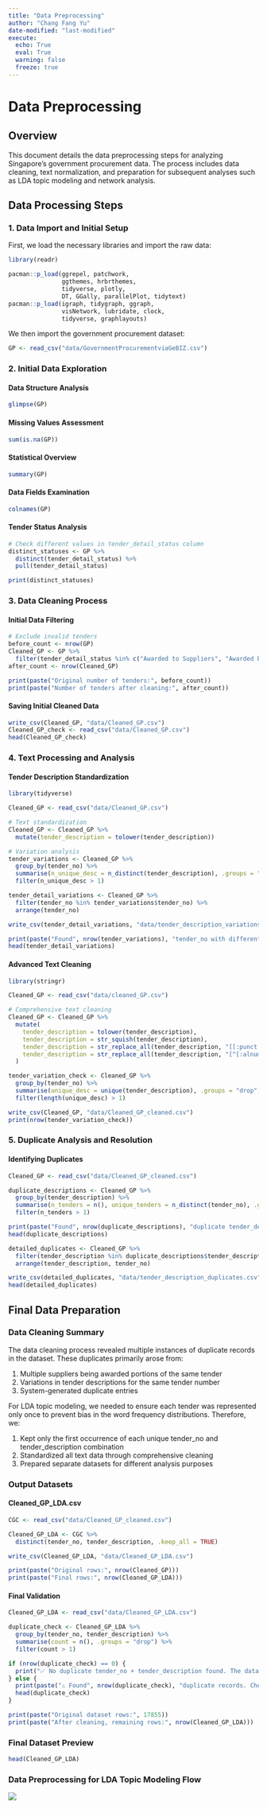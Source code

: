 ```yaml
---
title: "Data Preprocessing"
author: "Chang Fang Yu"
date-modified: "last-modified"
execute:
  echo: True
  eval: True
  warning: false
  freeze: true
---
```


# Data Preprocessing

## Overview

This document details the data preprocessing steps for analyzing Singapore's government procurement data. The process includes data cleaning, text normalization, and preparation for subsequent analyses such as LDA topic modeling and network analysis.

## Data Processing Steps

### 1. Data Import and Initial Setup

First, we load the necessary libraries and import the raw data:

```r
library(readr)
```

```r
pacman::p_load(ggrepel, patchwork, 
               ggthemes, hrbrthemes,
               tidyverse, plotly, 
               DT, GGally, parallelPlot, tidytext) 
pacman::p_load(igraph, tidygraph, ggraph, 
               visNetwork, lubridate, clock,
               tidyverse, graphlayouts)
```

We then import the government procurement dataset:

```r
GP <- read_csv("data/GovernmentProcurementviaGeBIZ.csv")
```

### 2. Initial Data Exploration

#### Data Structure Analysis

```R
glimpse(GP)
```

#### Missing Values Assessment

```R
sum(is.na(GP))
```

#### Statistical Overview

```R
summary(GP)
```

#### Data Fields Examination

```r
colnames(GP)
```

#### Tender Status Analysis

```r
# Check different values in tender_detail_status column
distinct_statuses <- GP %>%
  distinct(tender_detail_status) %>%
  pull(tender_detail_status)

print(distinct_statuses)
```

### 3. Data Cleaning Process

#### Initial Data Filtering

```r
# Exclude invalid tenders
before_count <- nrow(GP)
Cleaned_GP <- GP %>%
  filter(tender_detail_status %in% c("Awarded to Suppliers", "Awarded by Items", "Award by interface record"))
after_count <- nrow(Cleaned_GP)

print(paste("Original number of tenders:", before_count))
print(paste("Number of tenders after cleaning:", after_count))
```

#### Saving Initial Cleaned Data

```r
write_csv(Cleaned_GP, "data/Cleaned_GP.csv")
Cleaned_GP_check <- read_csv("data/Cleaned_GP.csv")
head(Cleaned_GP_check)
```

### 4. Text Processing and Analysis

#### Tender Description Standardization

```R
library(tidyverse)

Cleaned_GP <- read_csv("data/Cleaned_GP.csv")

# Text standardization
Cleaned_GP <- Cleaned_GP %>%
  mutate(tender_description = tolower(tender_description))

# Variation analysis
tender_variations <- Cleaned_GP %>%
  group_by(tender_no) %>%
  summarise(n_unique_desc = n_distinct(tender_description), .groups = "drop") %>%
  filter(n_unique_desc > 1)

tender_detail_variations <- Cleaned_GP %>%
  filter(tender_no %in% tender_variations$tender_no) %>%
  arrange(tender_no)

write_csv(tender_detail_variations, "data/tender_description_variations.csv")

print(paste("Found", nrow(tender_variations), "tender_no with different tender_descriptions"))
head(tender_detail_variations)
```

#### Advanced Text Cleaning

```r
library(stringr)

Cleaned_GP <- read_csv("data/cleaned_GP.csv")

# Comprehensive text cleaning
Cleaned_GP <- Cleaned_GP %>%
  mutate(
    tender_description = tolower(tender_description),
    tender_description = str_squish(tender_description),
    tender_description = str_replace_all(tender_description, "[[:punct:]]", ""),
    tender_description = str_replace_all(tender_description, "[^[:alnum:]\\s]", "")
  )

tender_variation_check <- Cleaned_GP %>%
  group_by(tender_no) %>%
  summarise(unique_desc = unique(tender_description), .groups = "drop") %>%
  filter(length(unique_desc) > 1)

write_csv(Cleaned_GP, "data/Cleaned_GP_cleaned.csv")
print(nrow(tender_variation_check))
```

### 5. Duplicate Analysis and Resolution

#### Identifying Duplicates

```r
Cleaned_GP <- read_csv("data/Cleaned_GP_cleaned.csv")

duplicate_descriptions <- Cleaned_GP %>%
  group_by(tender_description) %>%
  summarise(n_tenders = n(), unique_tenders = n_distinct(tender_no), .groups = "drop") %>%
  filter(n_tenders > 1)

print(paste("Found", nrow(duplicate_descriptions), "duplicate tender_descriptions"))
head(duplicate_descriptions)

detailed_duplicates <- Cleaned_GP %>%
  filter(tender_description %in% duplicate_descriptions$tender_description) %>%
  arrange(tender_description, tender_no)

write_csv(detailed_duplicates, "data/tender_description_duplicates.csv")
head(detailed_duplicates)
```

## Final Data Preparation

### Data Cleaning Summary

The data cleaning process revealed multiple instances of duplicate records in the dataset. These duplicates primarily arose from:

1.  Multiple suppliers being awarded portions of the same tender
2.  Variations in tender descriptions for the same tender number
3.  System-generated duplicate entries

For LDA topic modeling, we needed to ensure each tender was represented only once to prevent bias in the word frequency distributions. Therefore, we:

1.  Kept only the first occurrence of each unique tender_no and tender_description combination
2.  Standardized all text data through comprehensive cleaning
3.  Prepared separate datasets for different analysis purposes

### Output Datasets

#### Cleaned_GP_LDA.csv

```r
CGC <- read_csv("data/Cleaned_GP_cleaned.csv")

Cleaned_GP_LDA <- CGC %>%
  distinct(tender_no, tender_description, .keep_all = TRUE)

write_csv(Cleaned_GP_LDA, "data/Cleaned_GP_LDA.csv")

print(paste("Original rows:", nrow(Cleaned_GP)))
print(paste("Final rows:", nrow(Cleaned_GP_LDA)))
```

#### Final Validation

```r
Cleaned_GP_LDA <- read_csv("data/Cleaned_GP_LDA.csv")

duplicate_check <- Cleaned_GP_LDA %>%
  group_by(tender_no, tender_description) %>%
  summarise(count = n(), .groups = "drop") %>%
  filter(count > 1)

if (nrow(duplicate_check) == 0) {
  print("✅ No duplicate tender_no + tender_description found. The data cleaning is correct!")
} else {
  print(paste("⚠️ Found", nrow(duplicate_check), "duplicate records. Check the data again!"))
  head(duplicate_check)
}

print(paste("Original dataset rows:", 17855))
print(paste("After cleaning, remaining rows:", nrow(Cleaned_GP_LDA)))
```

### Final Dataset Preview

```r
head(Cleaned_GP_LDA)
```

###   Data Preprocessing for LDA Topic Modeling Flow

![](images/paste-1.png)